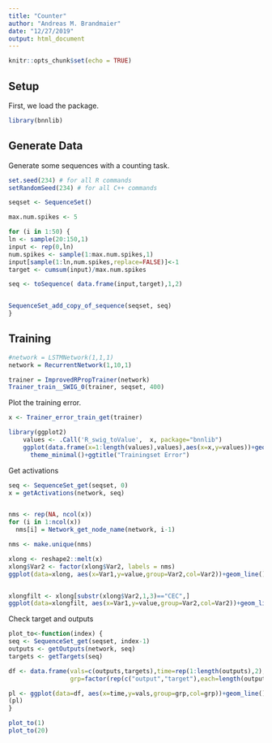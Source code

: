 ```yaml
---
title: "Counter"
author: "Andreas M. Brandmaier"
date: "12/27/2019"
output: html_document
---
```


```r
knitr::opts_chunk$set(echo = TRUE)
```


## Setup

First, we load the package.

```r
library(bnnlib)
```

## Generate Data

Generate some sequences with a counting task. 

```r
set.seed(234) # for all R commands
setRandomSeed(234) # for all C++ commands

seqset <- SequenceSet()

max.num.spikes <- 5

for (i in 1:50) {
ln <- sample(20:150,1)
input <- rep(0,ln)
num.spikes <- sample(1:max.num.spikes,1)
input[sample(1:ln,num.spikes,replace=FALSE)]<-1
target <- cumsum(input)/max.num.spikes

seq <- toSequence( data.frame(input,target),1,2)


SequenceSet_add_copy_of_sequence(seqset, seq)
}
```


## Training

```r

#network = LSTMNetwork(1,1,1)
network = RecurrentNetwork(1,10,1)

trainer = ImprovedRPropTrainer(network)
Trainer_train__SWIG_0(trainer, seqset, 400)


```

Plot the training error.

```r
x <- Trainer_error_train_get(trainer)

library(ggplot2)
	values <- .Call('R_swig_toValue',  x, package="bnnlib") 
	ggplot(data.frame(x=1:length(values),values),aes(x=x,y=values))+geom_line()+
	  theme_minimal()+ggtitle("Trainingset Error")
```

Get activations

```r
seq <- SequenceSet_get(seqset, 0)
x = getActivations(network, seq)


nms <- rep(NA, ncol(x))
for (i in 1:ncol(x))
  nms[i] = Network_get_node_name(network, i-1)

nms <- make.unique(nms)

xlong <- reshape2::melt(x)
xlong$Var2 <- factor(xlong$Var2, labels = nms)
ggplot(data=xlong, aes(x=Var1,y=value,group=Var2,col=Var2))+geom_line()


xlongfilt <- xlong[substr(xlong$Var2,1,3)=="CEC",]
ggplot(data=xlongfilt, aes(x=Var1,y=value,group=Var2,col=Var2))+geom_line()

```

Check target and outputs

```r
plot_to<-function(index) {
seq <- SequenceSet_get(seqset, index-1)
outputs <- getOutputs(network, seq)
targets <- getTargets(seq)

df <- data.frame(vals=c(outputs,targets),time=rep(1:length(outputs),2),
                 grp=factor(rep(c("output","target"),each=length(outputs))))

pl <- ggplot(data=df, aes(x=time,y=vals,group=grp,col=grp))+geom_line()
(pl)
}

plot_to(1)
plot_to(20)
```